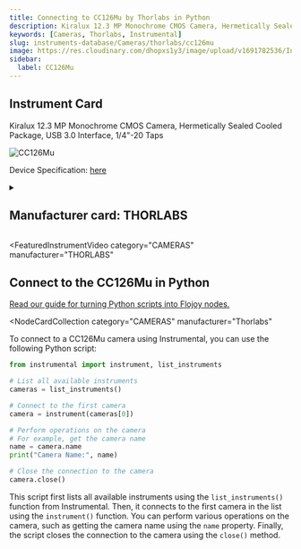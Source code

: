 ```yaml
---
title: Connecting to CC126Mu by Thorlabs in Python
description: Kiralux 12.3 MP Monochrome CMOS Camera, Hermetically Sealed Cooled Package, USB 3.0 Interface, 1/4"-20 Taps
keywords: [Cameras, Thorlabs, Instrumental]
slug: instruments-database/Cameras/thorlabs/cc126mu
image: https://res.cloudinary.com/dhopxs1y3/image/upload/v1691782536/Instruments/Cameras/CC126Mu/CC126Mu.jpg
sidebar:
  label: CC126Mu
---
```



## Instrument Card

Kiralux 12.3 MP Monochrome CMOS Camera, Hermetically Sealed Cooled Package, USB 3.0 Interface, 1/4"-20 Taps

![CC126Mu](https://res.cloudinary.com/dhopxs1y3/image/upload/v1691782536/Instruments/Cameras/CC126Mu/CC126Mu.jpg)

Device Specification: [here](https://www.thorlabs.com/_sd.cfm?fileName=ITN004586-D02.pdf&partNumber=CC126MU)

<details style={{ marginTop: "15px"}}>
<summary><h2 style={{display:'inline'}}>Manufacturer card: THORLABS</h2></summary>

![THORLABS](https://res.cloudinary.com/dhopxs1y3/image/upload/v1692126009/Instruments/Vendor%20Logos/Thorlabs.png)

Thorlabs, Inc. is an American privately held optical equipment company headquartered in Newton, New Jersey. The company was founded in 1989 by Alex Cable, who serves as its current president and CEO. As of 2018, Thorlabs has annual sales of approximately $500 million.

- Headquarters: USA
- Yearly Revenue (millions, USD): 550
- Vendor Website: [here](https://www.thorlabs.com/)

</details>


<FeaturedInstrumentVideo
  category="CAMERAS"
  manufacturer="THORLABS"
></FeaturedInstrumentVideo>

## Connect to the CC126Mu in Python

[Read our guide for turning Python scripts into Flojoy nodes.](https://docs.flojoy.ai/contribution/blocks/custom-flojoy-block/)


<Tabs>
<TabItem value="Flojoy" label="Flojoy" className="flojoy-instrument-tabs">

<NodeCardCollection
  category="CAMERAS"
  manufacturer="Thorlabs"
></NodeCardCollection>

</TabItem>
<TabItem value="Instrumental" label="Instrumental">

To connect to a CC126Mu camera using Instrumental, you can use the following Python script:

```python
from instrumental import instrument, list_instruments

# List all available instruments
cameras = list_instruments()

# Connect to the first camera
camera = instrument(cameras[0])

# Perform operations on the camera
# For example, get the camera name
name = camera.name
print("Camera Name:", name)

# Close the connection to the camera
camera.close()
```

This script first lists all available instruments using the `list_instruments()` function from Instrumental. Then, it connects to the first camera in the list using the `instrument()` function. You can perform various operations on the camera, such as getting the camera name using the `name` property. Finally, the script closes the connection to the camera using the `close()` method.

</TabItem>
</Tabs>
